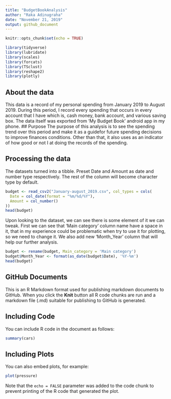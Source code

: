---
title: "BudgetBookAnalysis"
author: "Raka Adinugraha"
date: "November 21, 2019"
output: github_document
---

```{r setup, include=FALSE}
knitr::opts_chunk$set(echo = TRUE)
```

```{r load Packages, include = FALSE}
library(tidyverse)
library(lubridate)
library(scales)
library(forcats)
library(TSclust)
library(reshape2)
library(plotly)
```

## About the data
This data is a record of my personal spending from January 2019 to August 2019.
During this period, I record every spending that occurs in every account that I have which is, cash money, bank account, and various saving box.
The data itself was exported from 'My Budget Book' android app in my phone. 
## Purpose
The purpose of this analysis is to see the spending trend over this period and make it as a guidefor future spending decisions to improve finances conditions. Other than that, it also uses as an indicator of how good or not I at doing the records of the spending.

## Processing the data
The datasets turned into a tibble. Preset Date and Amount as date and number type respectively. The rest of the column will become character type by default. 

```{r read data}
budget <- read_csv2("January-august_2019.csv", col_types = cols(
  Date = col_date(format = "%m/%d/%Y"),
  Amount = col_number()
))
head(budget)
```

Upon looking to the dataset, we can see there is some element of it we can tweak. First we can see that 'Main category' column name have a space in it, that in my experience could be problematic when try to use it for plotting, so we need to change it. We also add new 'Month_Year' column that will help our further analysis.
```{r change column name & add Month_Year column}
budget <- rename(budget, Main_category = 'Main category')
budget$Month_Year <- format(as_date(budget$Date), '%Y-%m')
head(budget)
```


## GitHub Documents

This is an R Markdown format used for publishing markdown documents to GitHub. When you click the **Knit** button all R code chunks are run and a markdown file (.md) suitable for publishing to GitHub is generated.

## Including Code

You can include R code in the document as follows:

```{r cars}
summary(cars)
```

## Including Plots

You can also embed plots, for example:

```{r pressure, echo=FALSE}
plot(pressure)
```

Note that the `echo = FALSE` parameter was added to the code chunk to prevent printing of the R code that generated the plot.
